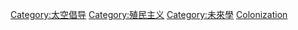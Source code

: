 {{catmore}}
{{Commonscat|Space colonization}}

[[Category:太空倡导|Category:太空倡导]]
[[Category:殖民主义|Category:殖民主义]]
[[Category:未來學|Category:未來學]]
[[Category:太空產業|Colonization]]